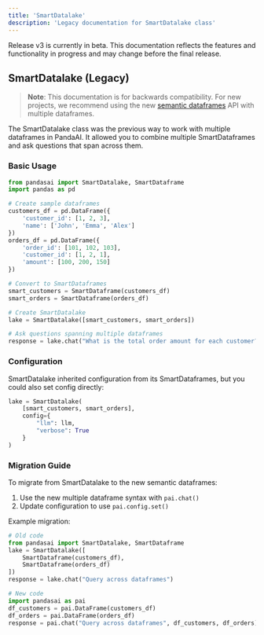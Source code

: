 ```yaml
---
title: 'SmartDatalake'
description: 'Legacy documentation for SmartDatalake class'
---
```


<Note title="Beta Notice">
Release v3 is currently in beta. This documentation reflects the features and functionality in progress and may change before the final release.
</Note>

## SmartDatalake (Legacy)

> **Note**: This documentation is for backwards compatibility. For new projects, we recommend using the new [semantic dataframes](/v3/dataframes) API with multiple dataframes.

The SmartDatalake class was the previous way to work with multiple dataframes in PandaAI. It allowed you to combine multiple SmartDataframes and ask questions that span across them.

### Basic Usage

```python
from pandasai import SmartDatalake, SmartDataframe
import pandas as pd

# Create sample dataframes
customers_df = pd.DataFrame({
    'customer_id': [1, 2, 3],
    'name': ['John', 'Emma', 'Alex']
})
orders_df = pd.DataFrame({
    'order_id': [101, 102, 103],
    'customer_id': [1, 2, 1],
    'amount': [100, 200, 150]
})

# Convert to SmartDataframes
smart_customers = SmartDataframe(customers_df)
smart_orders = SmartDataframe(orders_df)

# Create SmartDatalake
lake = SmartDatalake([smart_customers, smart_orders])

# Ask questions spanning multiple dataframes
response = lake.chat("What is the total order amount for each customer?")
```

### Configuration

SmartDatalake inherited configuration from its SmartDataframes, but you could also set config directly:

```python
lake = SmartDatalake(
    [smart_customers, smart_orders],
    config={
        "llm": llm,
        "verbose": True
    }
)
```

### Migration Guide

To migrate from SmartDatalake to the new semantic dataframes:

1. Use the new multiple dataframe syntax with `pai.chat()`
2. Update configuration to use `pai.config.set()`

Example migration:

```python
# Old code
from pandasai import SmartDatalake, SmartDataframe
lake = SmartDatalake([
    SmartDataframe(customers_df),
    SmartDataframe(orders_df)
])
response = lake.chat("Query across dataframes")

# New code
import pandasai as pai
df_customers = pai.DataFrame(customers_df)
df_orders = pai.DataFrame(orders_df)
response = pai.chat("Query across dataframes", df_customers, df_orders)
```
